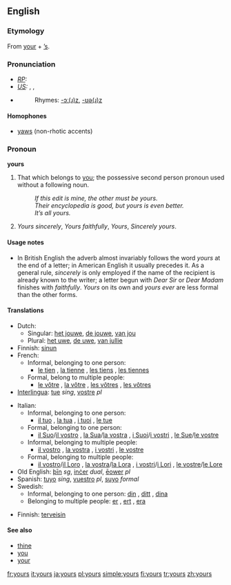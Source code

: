 ==English==

===Etymology===
From [[your]] + [[’s]].

===Pronunciation===
* ''[[RP]]:'' {{IPA|jɔːz}}
* ''[[US]]:'' {{AHD|yôrz}}, {{IPA|/jɔːɹz/}}, {{SAMPA|/jO:rz/}}
* {{audio|en-us-yours.ogg|Audio (US)}}
*:Rhymes: [[Rhymes:English:-ɔː(ɹ)z|-ɔː(ɹ)z]], [[Rhymes:English:-ʊə(ɹ)z|-ʊə(ɹ)z]]

====Homophones====
*[[yaws]] (non-rhotic accents)

===Pronoun===
'''yours'''

# That which belongs to [[you]]; the possessive second person pronoun used without a following noun.
#: ''If this edit is mine, the other must be yours.'' 
#: ''Their encyclopedia is good, but yours is even better.''
#: ''It’s all yours.''
# {{italbrac|Written at the end of a letter, before the signature}} ''Yours sincerely'', ''Yours faithfully'', ''Yours'', ''Sincerely yours''.

====Usage notes====
* In British English the adverb almost invariably follows the word ''yours'' at the end of a letter; in American English it usually precedes it.  As a general rule, ''sincerely'' is only employed if the name of the recipient is already known to the writer; a letter begun with ''Dear Sir'' or ''Dear Madam'' finishes with ''faithfully''.  ''Yours'' on its own and ''yours ever'' are less formal than the other forms.

====Translations====
{{trans-top|Possessive pronoun}}
*Dutch: 
**Singular: [[het jouwe]], [[de jouwe]], [[van jou]]
**Plural: [[het uwe]], [[de uwe]], [[van jullie]]
*Finnish: [[sinun]]
*French:
**Informal, belonging to one person: 
*** [[le tien]] {{m}}, [[la tienne]] {{f}}, [[les tiens]] {{m}} {{p}}, [[les tiennes]] {{f}} {{p}}
**Formal, belong to multiple people:
*** [[le vôtre]] {{m}}, [[la vôtre]] {{f}}, [[les vôtres]] {{m}} {{p}}, [[les vôtres]] {{f}} {{p}}
*[[Interlingua]]: [[tue]] ''sing'', [[vostre]] ''pl''
{{trans-mid}}
*Italian:
**Informal, belonging to one person:
*** [[il tuo]] {{m}}, [[la tua]] {{f}}, [[i tuoi]] {{m}} {{p}}, [[le tue]] {{f}} {{p}}
**Formal, belonging to one person:
*** [[il Suo]]/[[il vostro]] {{m}}, [[la Sua]]/[[la vostra]] {{f}}, [[i Suoi]]/[[i vostri]] {{m}} {{p}}, [[le Sue]]/[[le vostre]] {{f}} {{p}}
**Informal, belonging to multiple people:
*** [[il vostro]] {{m}}, [[la vostra]] {{f}}, [[i vostri]] {{m}} {{p}}, [[le vostre]] {{f}} {{p}}
**Formal, belonging to multiple people:
***[[il vostro]]/[[il Loro]] {{m}}, [[la vostra]]/[[la Lora]] {{f}}, [[i vostri]]/[[i Lori]] {{m}} {{p}}, [[le vostre]]/[[le Lore]] {{f}} {{p}}
*Old English: [[þin|þīn]] ''sg'', [[incer|inċer]] ''dual'', [[eower|ēower]] ''pl''
*Spanish: [[tuyo]] ''sing'', [[vuestro]] ''pl'', [[suyo]] ''formal''
*Swedish:
**Informal, belonging to one person: [[din]] {{c}}, [[ditt]] {{n}}, [[dina]] {{p}}
**Belonging to multiple people: [[er]] {{c}}, [[ert]] {{n}}, [[era]] {{p}}
{{trans-bottom}}

{{trans-top|Sincerely}}
* Finnish: [[terveisin]]
{{trans-mid}}
{{trans-bottom}}

====See also====
*[[thine]]
*[[you]]
*[[your]]

[[fr:yours]]
[[it:yours]]
[[ja:yours]]
[[pl:yours]]
[[simple:yours]]
[[fi:yours]]
[[tr:yours]]
[[zh:yours]]